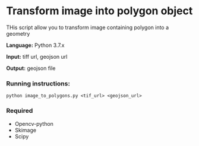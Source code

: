 # Transform image into polygon object

THis script allow you to transform image containing polygon into a geometry

**Language:** Python 3.7.x

**Input:** tiff url, geojson url

**Output:** geojson file

### Running instructions:

```Batchfile
python image_to_polygons.py <tif_url> <geojson_url>
```  

### Required
* Opencv-python
* Skimage
* Scipy

